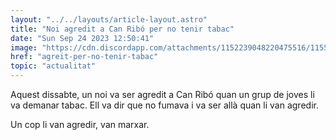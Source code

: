 ```yaml
---
layout: "../../layouts/article-layout.astro"
title: "Noi agredit a Can Ribó per no tenir tabac"
date: "Sun Sep 24 2023 12:50:41"
image: "https://cdn.discordapp.com/attachments/1152239048220475516/1155457764672417813/can-ribo.webp"
href: "agreit-per-no-tenir-tabac"
topic: "actualitat"
---
```


Aquest dissabte, un noi va ser agredit a Can Ribó quan un grup de joves li va demanar tabac. Ell va dir que no fumava i va ser allà quan li van agredir. 

Un cop li van agredir, van marxar.